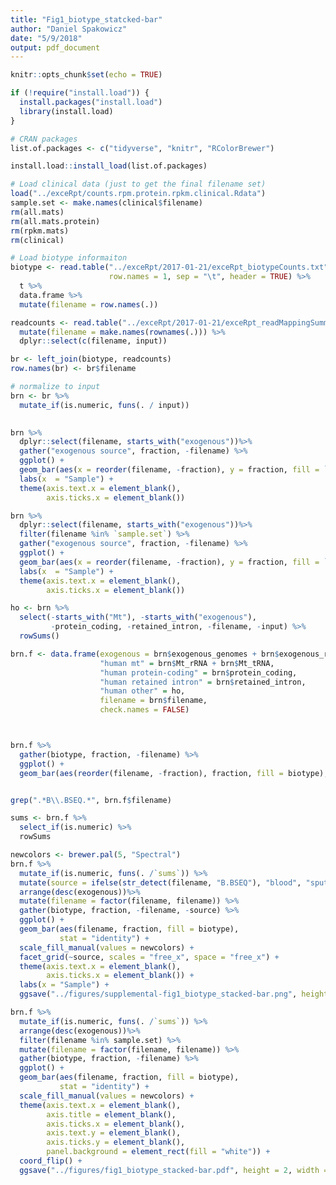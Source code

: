 ---
title: "Fig1_biotype_statcked-bar"
author: "Daniel Spakowicz"
date: "5/9/2018"
output: pdf_document
---

```{r setup, include=FALSE}
knitr::opts_chunk$set(echo = TRUE)

if (!require("install.load")) {
  install.packages("install.load")
  library(install.load)
}

# CRAN packages
list.of.packages <- c("tidyverse", "knitr", "RColorBrewer")

install.load::install_load(list.of.packages)

```

```{r load data}
# Load clinical data (just to get the final filename set)
load("../exceRpt/counts.rpm.protein.rpkm.clinical.Rdata")
sample.set <- make.names(clinical$filename)
rm(all.mats)
rm(all.mats.protein)
rm(rpkm.mats)
rm(clinical)

# Load biotype informaiton
biotype <- read.table("../exceRpt/2017-01-21/exceRpt_biotypeCounts.txt",
                      row.names = 1, sep = "\t", header = TRUE) %>%
  t %>%
  data.frame %>%
  mutate(filename = row.names(.))

readcounts <- read.table("../exceRpt/2017-01-21/exceRpt_readMappingSummary.txt") %>%
  mutate(filename = make.names(rownames(.))) %>%
  dplyr::select(c(filename, input))

br <- left_join(biotype, readcounts)
row.names(br) <- br$filename
```

```{r}
# normalize to input
brn <- br %>%
  mutate_if(is.numeric, funs(. / input))
            

brn %>%
  dplyr::select(filename, starts_with("exogenous"))%>%
  gather("exogenous source", fraction, -filename) %>%
  ggplot() +
  geom_bar(aes(x = reorder(filename, -fraction), y = fraction, fill = `exogenous source`), stat = "identity") +
  labs(x  = "Sample") +
  theme(axis.text.x = element_blank(),
        axis.ticks.x = element_blank())

brn %>%
  dplyr::select(filename, starts_with("exogenous"))%>%
  filter(filename %in% `sample.set`) %>%
  gather("exogenous source", fraction, -filename) %>%
  ggplot() +
  geom_bar(aes(x = reorder(filename, -fraction), y = fraction, fill = `exogenous source`), stat = "identity") +
  labs(x  = "Sample") +
  theme(axis.text.x = element_blank(),
        axis.ticks.x = element_blank())
```

```{r}
ho <- brn %>% 
  select(-starts_with("Mt"), -starts_with("exogenous"),
         -protein_coding, -retained_intron, -filename, -input) %>% 
  rowSums()

brn.f <- data.frame(exogenous = brn$exogenous_genomes + brn$exogenous_rRNA + brn$exogenous_miRNA,
                    "human mt" = brn$Mt_rRNA + brn$Mt_tRNA,
                    "human protein-coding" = brn$protein_coding,
                    "human retained intron" = brn$retained_intron,
                    "human other" = ho,
                    filename = brn$filename,
                    check.names = FALSE)



brn.f %>%
  gather(biotype, fraction, -filename) %>%
  ggplot() +
  geom_bar(aes(reorder(filename, -fraction), fraction, fill = biotype), stat = "identity")



```
```{r}
grep(".*B\\.BSEQ.*", brn.f$filename)

sums <- brn.f %>%
  select_if(is.numeric) %>%
  rowSums

newcolors <- brewer.pal(5, "Spectral")  
brn.f %>%
  mutate_if(is.numeric, funs(. /`sums`)) %>%
  mutate(source = ifelse(str_detect(filename, "B.BSEQ"), "blood", "sputum")) %>%
  arrange(desc(exogenous))%>%
  mutate(filename = factor(filename, filename)) %>%
  gather(biotype, fraction, -filename, -source) %>%
  ggplot() +
  geom_bar(aes(filename, fraction, fill = biotype), 
           stat = "identity") +
  scale_fill_manual(values = newcolors) +
  facet_grid(~source, scales = "free_x", space = "free_x") +
  theme(axis.text.x = element_blank(),
        axis.ticks.x = element_blank()) +
  labs(x = "Sample") +
  ggsave("../figures/supplemental-fig1_biotype_stacked-bar.png", height = 4, width = 8)

```

```{r filter out non-blood samples}
brn.f %>%
  mutate_if(is.numeric, funs(. /`sums`)) %>%
  arrange(desc(exogenous))%>%
  filter(filename %in% sample.set) %>%
  mutate(filename = factor(filename, filename)) %>%
  gather(biotype, fraction, -filename) %>%
  ggplot() +
  geom_bar(aes(filename, fraction, fill = biotype), 
           stat = "identity") +
  scale_fill_manual(values = newcolors) +
  theme(axis.text.x = element_blank(),
        axis.title = element_blank(),
        axis.ticks.x = element_blank(),
        axis.text.y = element_blank(),
        axis.ticks.y = element_blank(),
        panel.background = element_rect(fill = "white")) +
  coord_flip() +
  ggsave("../figures/fig1_biotype_stacked-bar.pdf", height = 2, width = 8)


```

